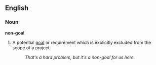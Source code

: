 ==English==

===Noun===
'''non-goal'''

# A potential [[goal]] or requirement which is explicitly excluded from the scope of a project.
#: ''That's a hard problem, but it's a non-goal for us here.''